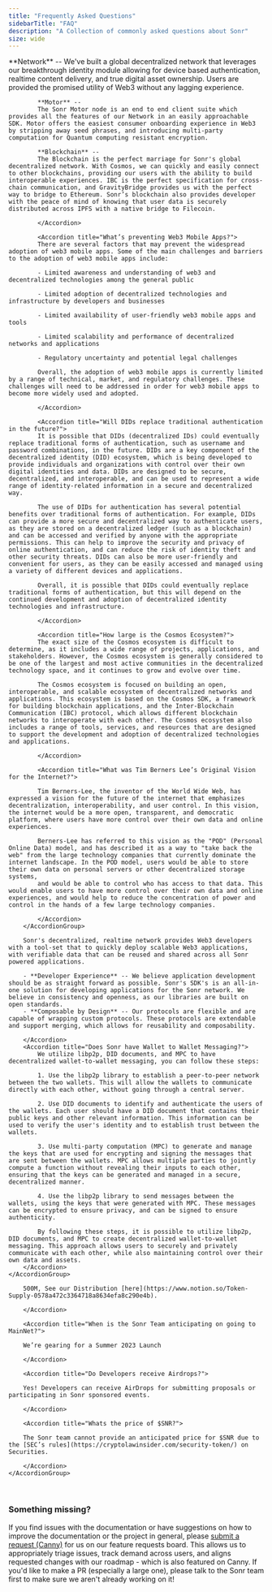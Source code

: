 ```yaml
---
title: "Frequently Asked Questions"
sidebarTitle: "FAQ"
description: "A Collection of commonly asked questions about Sonr"
size: wide
---
```


<Tabs>
  <Tab title="General">
    <AccordionGroup>
        <Accordion title="What Components make up the Sonr stack?">
            **Network** --
            We've built a global decentralized network that leverages our breakthrough identity module allowing for device based authentication, realtime content delivery, and true digital asset ownership. Users are provided the promised utility of Web3 without any lagging experience.

            **Motor** --
            The Sonr Motor node is an end to end client suite which provides all the features of our Network in an easily approachable SDK. Motor offers the easiest consumer onboarding experience in Web3 by stripping away seed phrases, and introducing multi-party computation for Quantum computing resistant encryption.

            **Blockchain** --
            The Blockchain is the perfect marriage for Sonr's global decentralized network. With Cosmos, we can quickly and easily connect to other blockchains, providing our users with the ability to build interoperable experiences. IBC is the perfect specification for cross-chain communication, and GravityBridge provides us with the perfect way to bridge to Ethereum. Sonr’s blockchain also provides developer with the peace of mind of knowing that user data is securely distributed across IPFS with a native bridge to Filecoin.

            </Accordion>

            <Accordion title="What’s preventing Web3 Mobile Apps?">
            There are several factors that may prevent the widespread adoption of web3 mobile apps. Some of the main challenges and barriers to the adoption of web3 mobile apps include:

            - Limited awareness and understanding of web3 and decentralized technologies among the general public

            - Limited adoption of decentralized technologies and infrastructure by developers and businesses

            - Limited availability of user-friendly web3 mobile apps and tools

            - Limited scalability and performance of decentralized networks and applications

            - Regulatory uncertainty and potential legal challenges

            Overall, the adoption of web3 mobile apps is currently limited by a range of technical, market, and regulatory challenges. These challenges will need to be addressed in order for web3 mobile apps to become more widely used and adopted.

            </Accordion>

            <Accordion title="Will DIDs replace traditional authentication in the future?">
            It is possible that DIDs (decentralized IDs) could eventually replace traditional forms of authentication, such as username and password combinations, in the future. DIDs are a key component of the decentralized identity (DID) ecosystem, which is being developed to provide individuals and organizations with control over their own digital identities and data. DIDs are designed to be secure, decentralized, and interoperable, and can be used to represent a wide range of identity-related information in a secure and decentralized way.

            The use of DIDs for authentication has several potential benefits over traditional forms of authentication. For example, DIDs can provide a more secure and decentralized way to authenticate users, as they are stored on a decentralized ledger (such as a blockchain) and can be accessed and verified by anyone with the appropriate permissions. This can help to improve the security and privacy of online authentication, and can reduce the risk of identity theft and other security threats. DIDs can also be more user-friendly and convenient for users, as they can be easily accessed and managed using a variety of different devices and applications.

            Overall, it is possible that DIDs could eventually replace traditional forms of authentication, but this will depend on the continued development and adoption of decentralized identity technologies and infrastructure.

            </Accordion>

            <Accordion title="How large is the Cosmos Ecosystem?">
            The exact size of the Cosmos ecosystem is difficult to determine, as it includes a wide range of projects, applications, and stakeholders. However, the Cosmos ecosystem is generally considered to be one of the largest and most active communities in the decentralized technology space, and it continues to grow and evolve over time.

            The Cosmos ecosystem is focused on building an open, interoperable, and scalable ecosystem of decentralized networks and applications. This ecosystem is based on the Cosmos SDK, a framework for building blockchain applications, and the Inter-Blockchain Communication (IBC) protocol, which allows different blockchain networks to interoperate with each other. The Cosmos ecosystem also includes a range of tools, services, and resources that are designed to support the development and adoption of decentralized technologies and applications.

            </Accordion>

            <Accordion title="What was Tim Berners Lee’s Original Vision for the Internet?">

            Tim Berners-Lee, the inventor of the World Wide Web, has expressed a vision for the future of the internet that emphasizes decentralization, interoperability, and user control. In this vision, the internet would be a more open, transparent, and democratic platform, where users have more control over their own data and online experiences.

            Berners-Lee has referred to this vision as the "POD" (Personal Online Data) model, and has described it as a way to "take back the web" from the large technology companies that currently dominate the internet landscape. In the POD model, users would be able to store their own data on personal servers or other decentralized storage systems,
            and would be able to control who has access to that data. This would enable users to have more control over their own data and online experiences, and would help to reduce the concentration of power and control in the hands of a few large technology companies.

            </Accordion>
        </AccordionGroup>

  </Tab>
  <Tab title="Developers">
    <AccordionGroup>
        <Accordion title="Why build on Sonr?">

        Sonr's decentralized, realtime network provides Web3 developers with a tool-set that to quickly deploy scalable Web3 applications, with verifiable data that can be reused and shared across all Sonr powered applications.

        - **Developer Experience** -- We believe application development should be as straight forward as possible. Sonr's SDK's is an all-in-one solution for developing applications for the Sonr network. We believe in consistency and openness, as our libraries are built on open standards.
        - **Composable by Design** -- Our protocols are flexible and are capable of wrapping custom protocols. These protocols are extendable and support merging, which allows for reusability and composability.

        </Accordion>
        <Accordion title="Does Sonr have Wallet to Wallet Messaging?">
            We utilize libp2p, DID documents, and MPC to have decentralized wallet-to-wallet messaging, you can follow these steps:

            1. Use the libp2p library to establish a peer-to-peer network between the two wallets. This will allow the wallets to communicate directly with each other, without going through a central server.

            2. Use DID documents to identify and authenticate the users of the wallets. Each user should have a DID document that contains their public keys and other relevant information. This information can be used to verify the user's identity and to establish trust between the wallets.

            3. Use multi-party computation (MPC) to generate and manage the keys that are used for encrypting and signing the messages that are sent between the wallets. MPC allows multiple parties to jointly compute a function without revealing their inputs to each other, ensuring that the keys can be generated and managed in a secure, decentralized manner.

            4. Use the libp2p library to send messages between the wallets, using the keys that were generated with MPC. These messages can be encrypted to ensure privacy, and can be signed to ensure authenticity.

            By following these steps, it is possible to utilize libp2p, DID documents, and MPC to create decentralized wallet-to-wallet messaging. This approach allows users to securely and privately communicate with each other, while also maintaining control over their own data and assets.
        </Accordion>
    </AccordionGroup>

  </Tab>
  <Tab title="Token">
    <AccordionGroup>
        <Accordion title="What is the Total Supply of Tokens?">

        500M, See our Distribution [here](https://www.notion.so/Token-Supply-0578a472c3364718a8634efa8c290e4b).

        </Accordion>

        <Accordion title="When is the Sonr Team anticipating on going to MainNet?">

        We’re gearing for a Summer 2023 Launch

        </Accordion>

        <Accordion title="Do Developers receive Airdrops?">

        Yes! Developers can receive AirDrops for submitting proposals or participating in Sonr sponsored events.

        </Accordion>

        <Accordion title="Whats the price of $SNR?">

        The Sonr team cannot provide an anticipated price for $SNR due to the [SEC’s rules](https://cryptolawinsider.com/security-token/) on Securities.

        </Accordion>
    </AccordionGroup>

  </Tab>
</Tabs>
<br />

### Something missing?

If you find issues with the documentation or have suggestions on how to improve the documentation or the project in general, please [submit a request (Canny)](https://sonr.fyi/docs-requests) for us on our feature requests board. This allows us to appropriately triage issues, track demand across users, and aligns requested changes with our roadmap - which is also featured on Canny. If you'd like to make a PR (especially a large one), please talk to the Sonr team first to make sure we aren't already working on it!
